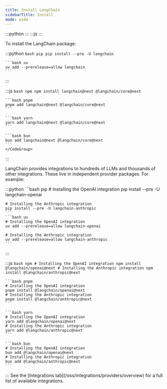 ```yaml
---
title: Install LangChain
sidebarTitle: Install
mode: wide
---
```



:::python
<AlphaCalloutPy />
:::
:::js
<AlphaCalloutJS />
:::

To install the LangChain package:

:::python
<CodeGroup>
    ```bash pip
    pip install --pre -U langchain
    ```

    ```bash uv
    uv add --prerelease=allow langchain
    ```
</CodeGroup>
:::

:::js
    <CodeGroup>
    ```bash npm
    npm install langchain@next @langchain/core@next
    ```

    ```bash pnpm
    pnpm add langchain@next @langchain/core@next
    ```

    ```bash yarn
    yarn add langchain@next @langchain/core@next
    ```

    ```bash bun
    bun add langchain@next @langchain/core@next
    ```
    </CodeGroup>
:::

LangChain provides integrations to hundreds of LLMs and thousands of other integrations. These live in independent provider packages. For example:

:::python
<CodeGroup>
    ```bash pip
    # Installing the OpenAI integration
    pip install --pre -U langchain-openai

    # Installing the Anthropic integration
    pip install --pre -U langchain-anthropic
    ```
    ```bash uv
    # Installing the OpenAI integration
    uv add --prerelease=allow langchain-openai

    # Installing the Anthropic integration
    uv add --prerelease=allow langchain-anthropic
    ```
</CodeGroup>

:::

:::js
<CodeGroup>
    ```bash npm
    # Installing the OpenAI integration
    npm install @langchain/openai@next
    # Installing the Anthropic integration
    npm install @langchain/anthropic@next
    ```

    ```bash pnpm
    # Installing the OpenAI integration
    pnpm install @langchain/openai@next
    # Installing the Anthropic integration
    pnpm install @langchain/anthropic@next
    ```

    ```bash yarn
    # Installing the OpenAI integration
    yarn add @langchain/openai@next
    # Installing the Anthropic integration
    yarn add @langchain/anthropic@next
    ```

    ```bash bun
    # Installing the OpenAI integration
    bun add @langchain/openai@next
    # Installing the Anthropic integration
    bun add @langchain/anthropic@next
    ```
</CodeGroup>
:::

<Tip>
See the [Integrations tab](/oss/integrations/providers/overview) for a full list of available integrations.
</Tip>
